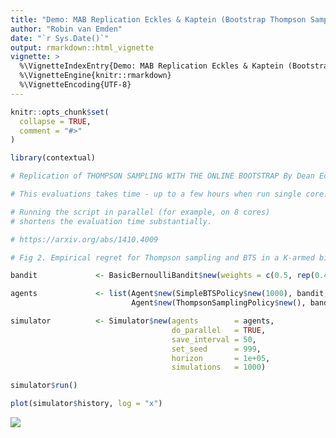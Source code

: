 ```yaml
---
title: "Demo: MAB Replication Eckles & Kaptein (Bootstrap Thompson Sampling)"
author: "Robin van Emden"
date: "`r Sys.Date()`"
output: rmarkdown::html_vignette
vignette: >
  %\VignetteIndexEntry{Demo: MAB Replication Eckles & Kaptein (Bootstrap Thompson Sampling)}
  %\VignetteEngine{knitr::rmarkdown}
  %\VignetteEncoding{UTF-8}
---
```


```r
knitr::opts_chunk$set(
  collapse = TRUE,
  comment = "#>"
)
```

```r
library(contextual)

# Replication of THOMPSON SAMPLING WITH THE ONLINE BOOTSTRAP By Dean Eckles and Maurits Kaptein

# This evaluations takes time - up to a few hours when run single core.

# Running the script in parallel (for example, on 8 cores) 
# shortens the evaluation time substantially.

# https://arxiv.org/abs/1410.4009

# Fig 2. Empirical regret for Thompson sampling and BTS in a K-armed binomial bandit problem.

bandit             <- BasicBernoulliBandit$new(weights = c(0.5, rep(0.4,9)))

agents             <- list(Agent$new(SimpleBTSPolicy$new(1000), bandit, "BTS 1000"),
                           Agent$new(ThompsonSamplingPolicy$new(), bandit, "TS"))

simulator          <- Simulator$new(agents        = agents,
                                    do_parallel   = TRUE,
                                    save_interval = 50,
                                    set_seed      = 999,
                                    horizon       = 1e+05,
                                    simulations   = 1000)

simulator$run()

plot(simulator$history, log = "x")

```

![](eckles_kaptein_1.png)
